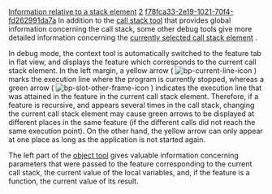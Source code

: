 [[Property:title|Information relative to a stack element]]
[[Property:weight|2]]
[[Property:uuid|f78fca33-2e19-1021-70f4-fd262991da7a]]
In addition to the [[Call stack tool: Interface|call stack tool]] that provides global information concerning the call stack, some other debug tools give more detailed information concerning the [[Call stack tool: Interface|currently selected call stack element]] . 

In debug mode, the context tool is automatically switched to the feature tab in flat view, and displays the feature which corresponds to the current call stack element. In the left margin, a yellow arrow (  [[Image:bp-current-line-icon]]  ) marks the execution line where the program is currently stopped, whereas a green arrow (  [[Image:bp-slot-other-frame-icon]]  ) indicates the execution line that was attained in the feature in the current call stack element. Therefore, if a feature is recursive, and appears several times in the call stack, changing the current call stack element may cause green arrows to be displayed at different places in the same feature (if the different calls did not reach the same execution point). On the other hand, the yellow arrow can only appear at one place as long as the application is not started again. 

The left part of the [[Objects tool: Introduction|object tool]] gives valuable information concerning parameters that were passed to the feature corresponding to the current call stack, the current value of the local variables, and, if the feature is a function, the current value of its result. 




